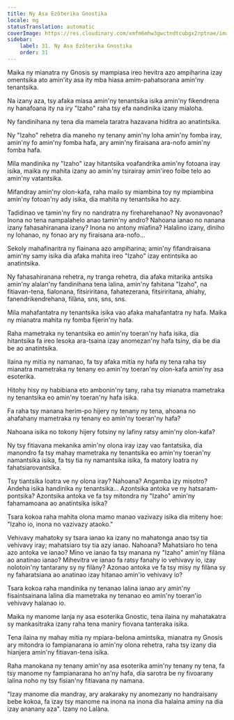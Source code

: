 ```yaml
---
title: Ny Asa Ezôterika Gnostika
locale: mg
statusTranslation: automatic
coverImage: https://res.cloudinary.com/xmfm6mhw3gwctndtcubgx2rptnae/image/upload/v1740468922/small_cover_tratado_de_psicologia_revolucionaria_a4c0dca4e0.webp
sidebar:
    label: 31. Ny Asa Ezôterika Gnostika
    order: 31
---
```

Maika ny mianatra ny Gnosis sy mampiasa ireo hevitra azo ampiharina izay omentsika ato amin'ity asa ity mba hiasa amim-pahatsorana amin'ny tenantsika.

Na izany aza, tsy afaka miasa amin'ny tenantsika isika amin'ny fikendrena ny hanafoana ity na iry "Izaho" raha tsy efa nandinika izany mialoha.

Ny fandinihana ny tena dia mamela taratra hazavana hiditra ao anatintsika.

Ny "Izaho" rehetra dia maneho ny tenany amin'ny loha amin'ny fomba iray, amin'ny fo amin'ny fomba hafa, ary amin'ny firaisana ara-nofo amin'ny fomba hafa.

Mila mandinika ny "Izaho" izay hitantsika voafandrika amin'ny fotoana iray isika, maika ny mahita izany ao amin'ny tsirairay amin'ireo foibe telo ao amin'ny vatantsika.

Mifandray amin'ny olon-kafa, raha mailo sy miambina toy ny mpiambina amin'ny fotoan'ny ady isika, dia mahita ny tenantsika ho azy.

Tadidinao ve tamin'ny firy no nandratra ny fireharehanao? Ny avonavonao? Inona no tena nampalahelo anao tamin'ny andro? Nahoana ianao no nanana izany fahasahiranana izany? Inona no antony miafina? Halalino izany, diniho ny lohanao, ny fonao ary ny firaisana ara-nofo...

Sekoly mahafinaritra ny fiainana azo ampiharina; amin'ny fifandraisana amin'ny samy isika dia afaka mahita ireo "Izaho" izay entintsika ao anatintsika.

Ny fahasahiranana rehetra, ny tranga rehetra, dia afaka mitarika antsika amin'ny alalan'ny fandinihana tena lalina, amin'ny fahitana "Izaho", na fitiavan-tena, fialonana, fitsiriritana, fahatezerana, fitsiriritana, ahiahy, fanendrikendrehana, filàna, sns, sns, sns.

Mila mahafantatra ny tenantsika isika vao afaka mahafantatra ny hafa. Maika ny mianatra mahita ny fomba fijerin'ny hafa.

Raha mametraka ny tenantsika eo amin'ny toeran'ny hafa isika, dia hitantsika fa ireo lesoka ara-tsaina izay anomezan'ny hafa tsiny, dia be dia be ao anatintsika.

Ilaina ny mitia ny namanao, fa tsy afaka mitia ny hafa ny tena raha tsy mianatra mametraka ny tenany eo amin'ny toeran'ny olon-kafa amin'ny asa esoterika.

Hitohy hisy ny habibiana eto ambonin'ny tany, raha tsy mianatra mametraka ny tenantsika eo amin'ny toeran'ny hafa isika.

Fa raha tsy manana herim-po hijery ny tenany ny tena, ahoana no ahafahany mametraka ny tenany eo amin'ny toeran'ny hafa?

Nahoana isika no tokony hijery fotsiny ny lafiny ratsy amin'ny olon-kafa?

Ny tsy fitiavana mekanika amin'ny olona iray izay vao fantatsika, dia manondro fa tsy mahay mametraka ny tenantsika eo amin'ny toeran'ny namantsika isika, fa tsy tia ny namantsika isika, fa matory loatra ny fahatsiarovantsika.

Tsy tiantsika loatra ve ny olona iray? Nahoana? Angamba izy misotro? Andeha isika handinika ny tenantsika... Azontsika antoka ve ny hatsaram-pontsika? Azontsika antoka ve fa tsy mitondra ny "Izaho" amin'ny fahamamoana ao anatintsika isika?

Tsara kokoa raha mahita olona mamo manao vazivazy isika dia miteny hoe: "Izaho io, inona no vazivazy ataoko."

Vehivavy mahatoky sy tsara ianao ka izany no mahatonga anao tsy tia vehivavy iray; mahatsiaro tsy tia azy ianao. Nahoana? Mahatsiaro ho tena azo antoka ve ianao? Mino ve ianao fa tsy manana ny "Izaho" amin'ny filàna ao anatinao ianao? Mihevitra ve ianao fa ratsy fanahy io vehivavy io, izay nolotoin'ny tantarany sy ny filàny? Azonao antoka ve fa tsy misy ny filàna sy ny faharatsiana ao anatinao izay hitanao amin'io vehivavy io?

Tsara kokoa raha mandinika ny tenanao lalina ianao ary amin'ny fisaintsainana lalina dia mametraka ny tenanao eo amin'ny toeran'io vehivavy halanao io.

Maika ny manome lanja ny asa esoterika Gnostic, tena ilaina ny mahatakatra sy mankasitraka izany raha tena maniry fiovana tanteraka isika.

Tena ilaina ny mahay mitia ny mpiara-belona amintsika, mianatra ny Gnosis ary mitondra io fampianarana io amin'ny olona rehetra, raha tsy izany dia hianjera amin'ny fitiavan-tena isika.

Raha manokana ny tenany amin'ny asa esoterika amin'ny tenany ny tena, fa tsy manome ny fampianarana ho an'ny hafa, dia sarotra be ny fivoarany lalina noho ny tsy fisian'ny fitiavana ny namana.

"Izay manome dia mandray, ary arakaraky ny anomezany no handraisany bebe kokoa, fa izay tsy manome na inona na inona dia halaina aminy na dia izay ananany aza". Izany no Lalàna.

